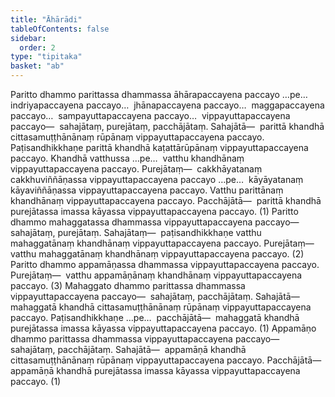 ```yaml
---
title: "Āhārādi"
tableOfContents: false
sidebar:
  order: 2
type: "tipitaka"
basket: "ab"
---
```



<DynamicBreadcrumb />

<Division number="81">

<Paragraph number="2115">
Paritto dhammo parittassa dhammassa āhārapaccayena paccayo …pe…  indriyapaccayena paccayo…  jhānapaccayena paccayo…  maggapaccayena paccayo…  sampayuttapaccayena paccayo…  vippayuttapaccayena paccayo—  sahajātaṃ, purejātaṃ, pacchājātaṃ. <Emphasis>Sahajātā</Emphasis>—  parittā khandhā cittasamuṭṭhānānaṃ rūpānaṃ vippayuttapaccayena paccayo. Paṭisandhikkhaṇe parittā khandhā kaṭattārūpānaṃ vippayuttapaccayena paccayo. Khandhā vatthussa …pe…  vatthu khandhānaṃ vippayuttapaccayena paccayo. <Emphasis>Purejātaṃ</Emphasis>—  cakkhāyatanaṃ cakkhuviññāṇassa vippayuttapaccayena paccayo …pe…  kāyāyatanaṃ kāyaviññāṇassa vippayuttapaccayena paccayo. Vatthu parittānaṃ khandhānaṃ vippayuttapaccayena paccayo. <Emphasis>Pacchājātā</Emphasis>—  parittā khandhā purejātassa imassa kāyassa vippayuttapaccayena paccayo. (1)
</Paragraph>

<Paragraph number="2116">
Paritto dhammo mahaggatassa dhammassa vippayuttapaccayena paccayo—  sahajātaṃ, purejātaṃ. <Emphasis>Sahajātaṃ</Emphasis>—  paṭisandhikkhaṇe vatthu mahaggatānaṃ khandhānaṃ vippayuttapaccayena paccayo. <Emphasis>Purejātaṃ</Emphasis>—  vatthu mahaggatānaṃ khandhānaṃ vippayuttapaccayena paccayo. (2)
</Paragraph>

<Paragraph number="2117">
Paritto dhammo appamāṇassa dhammassa vippayuttapaccayena paccayo. <Emphasis>Purejātaṃ</Emphasis>—  vatthu appamāṇānaṃ khandhānaṃ vippayuttapaccayena paccayo. (3)
</Paragraph>

</Division>
<Division number="82">

<Paragraph number="2118">
Mahaggato dhammo parittassa dhammassa vippayuttapaccayena paccayo—  sahajātaṃ, pacchājātaṃ. <Emphasis>Sahajātā</Emphasis>—  mahaggatā khandhā cittasamuṭṭhānānaṃ rūpānaṃ vippayuttapaccayena paccayo. Paṭisandhikkhaṇe …pe…  <Emphasis>pacchājātā</Emphasis>—  mahaggatā khandhā purejātassa imassa kāyassa vippayuttapaccayena paccayo. (1)
</Paragraph>

<Paragraph number="2119">
Appamāṇo dhammo parittassa dhammassa vippayuttapaccayena paccayo—  sahajātaṃ, pacchājātaṃ. <Emphasis>Sahajātā</Emphasis>—  appamāṇā khandhā cittasamuṭṭhānānaṃ rūpānaṃ vippayuttapaccayena paccayo. <Emphasis>Pacchājātā</Emphasis>—  appamāṇā khandhā purejātassa imassa kāyassa vippayuttapaccayena paccayo. (1)
</Paragraph>
</Division>